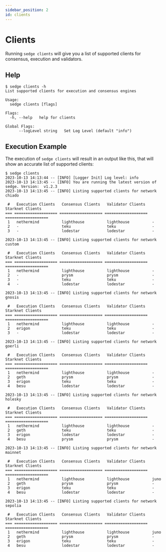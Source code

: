 ```yaml
---
sidebar_position: 2
id: clients
---
```


# Clients

Running `sedge clients` will give you a list of supported clients for consensus, execution and validators.

## Help

```
$ sedge clients -h
List supported clients for execution and consensus engines

Usage:
  sedge clients [flags]

Flags:
  -h, --help   help for clients

Global Flags:
      --logLevel string   Set Log Level (default "info")

```

## Execution Example

The execution of `sedge clients` will result in an output like this, that will show an accurate list of supported clients:

```
$ sedge clients
2023-10-13 14:13:44 -- [INFO] [Logger Init] Log level: info
2023-10-13 14:13:45 -- [INFO] You are running the latest version of sedge. Version:  v1.2.3
2023-10-13 14:13:45 -- [INFO] Listing supported clients for network chiado

 #   Execution Clients   Consensus Clients   Validator Clients   Starknet Clients
=== =================== =================== =================== ===================
 1   nethermind          lighthouse          lighthouse          -
 2   -                   teku                teku                -
 3   -                   lodestar            lodestar            -

2023-10-13 14:13:45 -- [INFO] Listing supported clients for network custom

 #   Execution Clients   Consensus Clients   Validator Clients   Starknet Clients
=== =================== =================== =================== ===================
 1   nethermind          lighthouse          lighthouse          -
 2   -                   prysm               prysm               -
 3   -                   teku                teku                -
 4   -                   lodestar            lodestar            -

2023-10-13 14:13:45 -- [INFO] Listing supported clients for network gnosis

 #   Execution Clients   Consensus Clients   Validator Clients   Starknet Clients
=== =================== =================== =================== ===================
 1   nethermind          lighthouse          lighthouse          -
 2   erigon              teku                teku                -
 3   -                   lodestar            lodestar            -

2023-10-13 14:13:45 -- [INFO] Listing supported clients for network goerli

 #   Execution Clients   Consensus Clients   Validator Clients   Starknet Clients
=== =================== =================== =================== ===================
 1   nethermind          lighthouse          lighthouse          -
 2   geth                prysm               prysm               -
 3   erigon              teku                teku                -
 4   besu                lodestar            lodestar            -

2023-10-13 14:13:45 -- [INFO] Listing supported clients for network holesky

 #   Execution Clients   Consensus Clients   Validator Clients   Starknet Clients
=== =================== =================== =================== ===================
 1   nethermind          lighthouse          lighthouse          -
 2   geth                teku                teku                -
 3   erigon              lodestar            lodestar            -
 4   besu                prysm               prysm               -

2023-10-13 14:13:45 -- [INFO] Listing supported clients for network mainnet

 #   Execution Clients   Consensus Clients   Validator Clients   Starknet Clients
=== =================== =================== =================== ===================
 1   nethermind          lighthouse          lighthouse          juno
 2   geth                prysm               prysm               -
 3   erigon              teku                teku                -
 4   besu                lodestar            lodestar            -

2023-10-13 14:13:45 -- [INFO] Listing supported clients for network sepolia

 #   Execution Clients   Consensus Clients   Validator Clients   Starknet Clients
=== =================== =================== =================== ===================
 1   nethermind          lighthouse          lighthouse          juno
 2   geth                prysm               prysm               -
 3   erigon              teku                teku                -
 4   besu                lodestar            lodestar            -
```